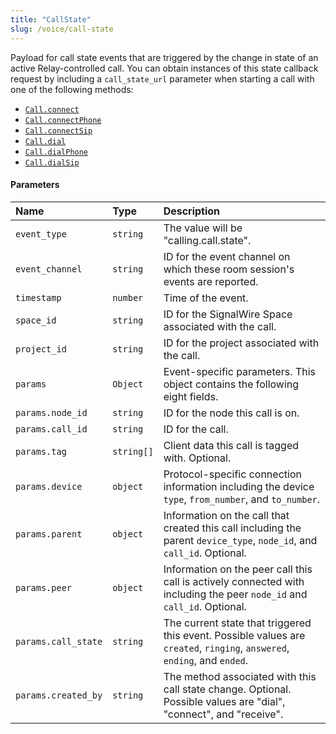 ```yaml
---
title: "CallState"
slug: /voice/call-state
---
```


Payload for call state events that are triggered by the change in state of an active Relay-controlled call. You can obtain instances of this state callback request by including a `call_state_url` parameter when starting a call with one of the following methods:

- [`Call.connect`](./voice-call.mdx#connect)
- [`Call.connectPhone`](./voice-call.mdx#connectphone)
- [`Call.connectSip`](./voice-call.mdx#connectsip)
- [`Call.dial`](./voice-call.mdx#dial)
- [`Call.dialPhone`](./voice-client.mdx#dialphone)
- [`Call.dialSip`](./voice-client.mdx#dialsip)

#### Parameters

| Name                | Type       | Description                                                                                                               |
| :------------------ | :--------- | :------------------------------------------------------------------------------------------------------------------------ |
| `event_type`        | `string`   | The value will be "calling.call.state".                                                                                   |
| `event_channel`     | `string`   | ID for the event channel on which these room session's events are reported.                                               |
| `timestamp`         | `number`   | Time of the event.                                                                                                        |
| `space_id`          | `string`   | ID for the SignalWire Space associated with the call.                                                                     |
| `project_id`        | `string`   | ID for the project associated with the call.                                                                              |
| `params`            | `Object`   | Event-specific parameters. This object contains the following eight fields.                                               |
| `params.node_id`    | `string`   | ID for the node this call is on.                                                                                          |
| `params.call_id`    | `string`   | ID for the call.                                                                                                          |
| `params.tag`        | `string[]` | Client data this call is tagged with. Optional.                                                                           |
| `params.device`     | `object`   | Protocol-specific connection information including the device `type`, `from_number`, and `to_number`.                     |
| `params.parent`     | `object`   | Information on the call that created this call including the parent `device_type`, `node_id`, and `call_id`. Optional.    |
| `params.peer`       | `object`   | Information on the peer call this call is actively connected with including the peer `node_id` and `call_id`. Optional.   |
| `params.call_state` | `string`   | The current state that triggered this event. Possible values are `created`, `ringing`, `answered`, `ending`, and `ended`. |
| `params.created_by` | `string`   | The method associated with this call state change. Optional. Possible values are "dial", "connect", and "receive".        |
